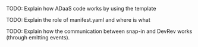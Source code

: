 TODO: Explain how ADaaS code works by using the template

TODO: Explain the role of manifest.yaml and where is what

TODO: Explain how the communication between snap-in and DevRev works (through emitting events).
